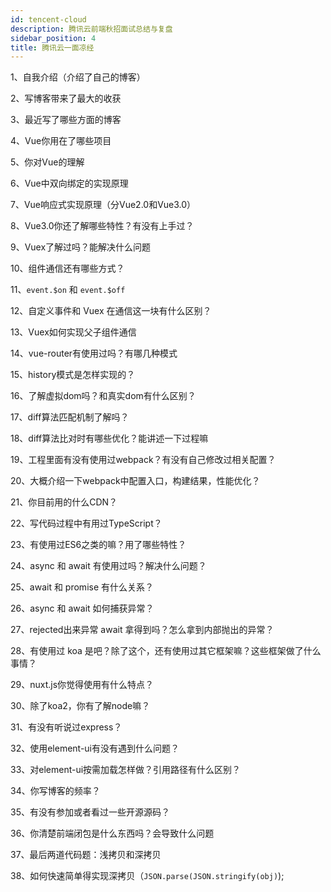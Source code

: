 ```yaml
---
id: tencent-cloud
description: 腾讯云前端秋招面试总结与复盘
sidebar_position: 4
title: 腾讯云一面凉经
---
```



1、自我介绍（介绍了自己的博客）

2、写博客带来了最大的收获

3、最近写了哪些方面的博客

4、Vue你用在了哪些项目

5、你对Vue的理解

6、Vue中双向绑定的实现原理 

7、Vue响应式实现原理（分Vue2.0和Vue3.0）

8、Vue3.0你还了解哪些特性？有没有上手过？

9、Vuex了解过吗？能解决什么问题

10、组件通信还有哪些方式？

11、`event.$on` 和 `event.$off ` 

12、自定义事件和 Vuex 在通信这一块有什么区别？

13、Vuex如何实现父子组件通信

14、vue-router有使用过吗？有哪几种模式

15、history模式是怎样实现的？


16、了解虚拟dom吗？和真实dom有什么区别？

17、diff算法匹配机制了解吗？

18、diff算法比对时有哪些优化？能讲述一下过程嘛

19、工程里面有没有使用过webpack？有没有自己修改过相关配置？

20、大概介绍一下webpack中配置入口，构建结果，性能优化？


21、你目前用的什么CDN？

22、写代码过程中有用过TypeScript？

23、有使用过ES6之类的嘛？用了哪些特性？

24、async 和 await 有使用过吗？解决什么问题？

25、await 和 promise 有什么关系？

26、async 和 await 如何捕获异常？

27、rejected出来异常 await 拿得到吗？怎么拿到内部抛出的异常？

28、有使用过 koa 是吧？除了这个，还有使用过其它框架嘛？这些框架做了什么事情？

29、nuxt.js你觉得使用有什么特点？

30、除了koa2，你有了解node嘛？

31、有没有听说过express？

32、使用element-ui有没有遇到什么问题？

33、对element-ui按需加载怎样做？引用路径有什么区别？

34、你写博客的频率？

35、有没有参加或者看过一些开源源码？

36、你清楚前端闭包是什么东西吗？会导致什么问题

37、最后两道代码题：浅拷贝和深拷贝

38、如何快速简单得实现深拷贝（`JSON.parse(JSON.stringify(obj)`);